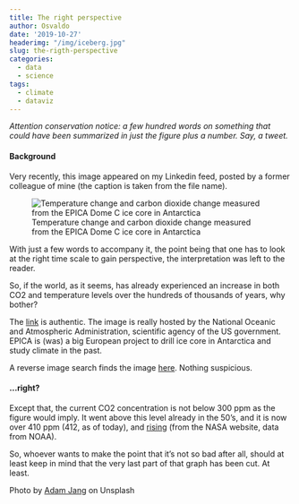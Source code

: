 ```yaml
---
title: The right perspective
author: Osvaldo
date: '2019-10-27'
headerimg: "/img/iceberg.jpg"
slug: the-rigth-perspective
categories:
  - data
  - science
tags:
  - climate
  - dataviz
---
```


_Attention conservation notice: a few hundred words on something that could have been summarized in just the figure plus a number. Say, a tweet._

#### Background

Very recently, this image appeared on my Linkedin feed, posted by a former colleague of mine (the caption is
taken from the file name).

![Temperature change and carbon dioxide change measured from the EPICA Dome C ice core in Antarctica](/img/Temperature-change-and-carbon-dioxide-change-measured-from-the-EPICA-Dome-C-ice-core-in-Antarctica-v2.jpg)

With just a few words to accompany it, the point being that one has to look at the right time scale to
gain perspective, the interpretation was left to the reader.

So, if the world, as it seems, has already experienced an increase in both CO2 and temperature levels
over the hundreds of thousands of years, why bother?

The [link](https://www.ncdc.noaa.gov/sites/default/files/Temperature-change-and-carbon-dioxide-change-measured-from-the-EPICA-Dome-C-ice-core-in-Antarctica-v2.jpg)
is authentic. The image is really hosted by the National Oceanic and Atmospheric Administration, scientific
agency of the US government. EPICA is (was) a big European project to drill ice core in Antarctica and
study climate in the past.

A reverse image search finds the image [here](https://www.ncdc.noaa.gov/global-warming/temperature-change).
Nothing suspicious.

#### ...right?

Except that, the current CO2 concentration is not below 300 ppm as the figure would imply.
It went above this level already in the 50's, and it is now over 410 ppm (412, as of today), and
[rising](https://climate.nasa.gov/vital-signs/carbon-dioxide/) (from the NASA website, data from NOAA).

So, whoever wants to make the point that it's not so bad after all, should at least keep in mind that
the very last part of that graph has been cut. At least.

Photo by [Adam Jang](https://unsplash.com/@adamjang) on Unsplash